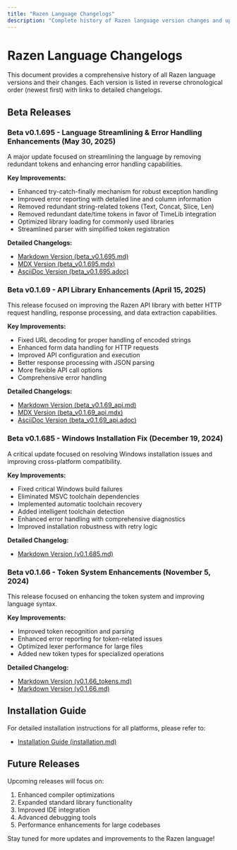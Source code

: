```yaml
---
title: "Razen Language Changelogs"
description: "Complete history of Razen language version changes and updates"
---
```


# Razen Language Changelogs

This document provides a comprehensive history of all Razen language versions and their changes. Each version is listed in reverse chronological order (newest first) with links to detailed changelogs.

## Beta Releases

### Beta v0.1.695 - Language Streamlining & Error Handling Enhancements (May 30, 2025)

A major update focused on streamlining the language by removing redundant tokens and enhancing error handling capabilities.

**Key Improvements:**
- Enhanced try-catch-finally mechanism for robust exception handling
- Improved error reporting with detailed line and column information
- Removed redundant string-related tokens (Text, Concat, Slice, Len)
- Removed redundant date/time tokens in favor of TimeLib integration
- Optimized library loading for commonly used libraries
- Streamlined parser with simplified token registration

**Detailed Changelogs:**
- [Markdown Version (beta_v0.1.695.md)](beta_v0.1.695.md)
- [MDX Version (beta_v0.1.695.mdx)](beta_v0.1.695.mdx)
- [AsciiDoc Version (beta_v0.1.695.adoc)](beta_v0.1.695.adoc)

### Beta v0.1.69 - API Library Enhancements (April 15, 2025)

This release focused on improving the Razen API library with better HTTP request handling, response processing, and data extraction capabilities.

**Key Improvements:**
- Fixed URL decoding for proper handling of encoded strings
- Enhanced form data handling for HTTP requests
- Improved API configuration and execution
- Better response processing with JSON parsing
- More flexible API call options
- Comprehensive error handling

**Detailed Changelogs:**
- [Markdown Version (beta_v0.1.69_api.md)](beta_v0.1.69_api.md)
- [MDX Version (beta_v0.1.69_api.mdx)](beta_v0.1.69_api.mdx)
- [AsciiDoc Version (beta_v0.1.69_api.adoc)](beta_v0.1.69_api.adoc)

### Beta v0.1.685 - Windows Installation Fix (December 19, 2024)

A critical update focused on resolving Windows installation issues and improving cross-platform compatibility.

**Key Improvements:**
- Fixed critical Windows build failures
- Eliminated MSVC toolchain dependencies
- Implemented automatic toolchain recovery
- Added intelligent toolchain detection
- Enhanced error handling with comprehensive diagnostics
- Improved installation robustness with retry logic

**Detailed Changelog:**
- [Markdown Version (v0.1.685.md)](v0.1.685.md)

### Beta v0.1.66 - Token System Enhancements (November 5, 2024)

This release focused on enhancing the token system and improving language syntax.

**Key Improvements:**
- Improved token recognition and parsing
- Enhanced error reporting for token-related issues
- Optimized lexer performance for large files
- Added new token types for specialized operations

**Detailed Changelog:**
- [Markdown Version (v0.1.66_tokens.md)](v0.1.66_tokens.md)
- [Markdown Version (v0.1.66.md)](v0.1.66.md)

## Installation Guide

For detailed installation instructions for all platforms, please refer to:
- [Installation Guide (installation.md)](installtion.md)

## Future Releases

Upcoming releases will focus on:
1. Enhanced compiler optimizations
2. Expanded standard library functionality
3. Improved IDE integration
4. Advanced debugging tools
5. Performance enhancements for large codebases

Stay tuned for more updates and improvements to the Razen language!

